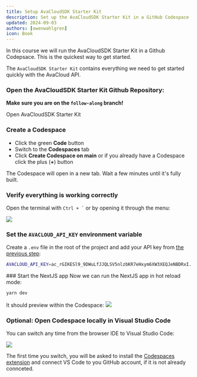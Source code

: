 ```yaml
---
title: Setup AvaCloudSDK Starter Kit
description: Set up the AvaCloudSDK Starter Kit in a GitHub Codespace
updated: 2024-09-03
authors: [owenwahlgren]
icon: Book
---
```


In this course we will run the AvaCloudSDK Starter Kit in a Github Codepsace. This is the quickest way to get started.

The `AvaCloudSDK Starter Kit` contains everything we need to get started quickly with the AvaCloud API. 

<Steps>
<Step>

### Open the AvaCloudSDK Starter Kit Github Repository:
**Make sure you are on the `follow-along` branch!**

<Link
    href="https://github.com/ava-labs/glacier-starter-kit/tree/follow-along"
    className={cn(
    buttonVariants({ variant: 'default', className: 'mt-4' }),
    )}
    target='_blank'
>Open AvaCloudSDK Starter Kit</Link>

</Step>
<Step>

### Create a Codespace
- Click the green **Code** button
- Switch to the **Codespaces** tab
- Click **Create Codespace on main** or if you already have a Codespace click the plus (**+**) button

The Codespace will open in a new tab. Wait a few minutes until it's fully built.

</Step>
<Step>

### Verify everything is working correctly

Open the terminal with `` Ctrl + ` `` or by opening it through the menu:

![](/common-images/avalanche-starter-kit/new-terminal.png)

</Step>
<Step>

### Set the `AVACLOUD_API_KEY` environment variable
Create a `.env` file in the root of the project and add your API key from [the previous step](/course/avacloudsdk/03-environment-setup/01-avacloud-account):

```bash
AVACLOUD_API_KEY=ac_rGIKESl9_9DWuLfJJQLSV5nlzbKR7eHxym6XW3XEQJeNBDRxI...
```

</Step>
<Step>
### Start the NextJS app
Now we can run the NextJS app in hot reload mode:
    
```bash
yarn dev
```

It should preview within the Codespace:
![](/course-images/avacloudsdk/site-running.png)

</Step>
<Step>



### Optional: Open Codespace locally in Visual Studio Code

You can switch any time from the browser IDE to Visual Studio Code:

![](/course-images/codespaces/open-locally.png)

The first time you switch, you will be asked to install the [Codespaces extension](https://marketplace.visualstudio.com/items?itemName=GitHub.codespaces) and connect VS Code to you GitHub account, if it is not already connceted.

</Step>
</Steps>